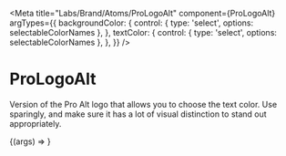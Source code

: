 
<Meta
  title="Labs/Brand/Atoms/ProLogoAlt"
  component={ProLogoAlt}
  argTypes={{
    backgroundColor: {
      control: { type: 'select', options: selectableColorNames },
    },
    textColor: {
      control: { type: 'select', options: selectableColorNames },
    },
  }}
/>

# ProLogoAlt

<StoryStatus status="volatile" />

Version of the Pro Alt logo that allows you to choose the text color. Use sparingly, and make sure it has a lot of visual distinction to stand out appropriately.

<Canvas withSource="open">
  <Story name="ProLogoAlt">{(args) => <ProLogoAlt {...args} />}</Story>
</Canvas>

<Props story="ProLogoAlt" />
